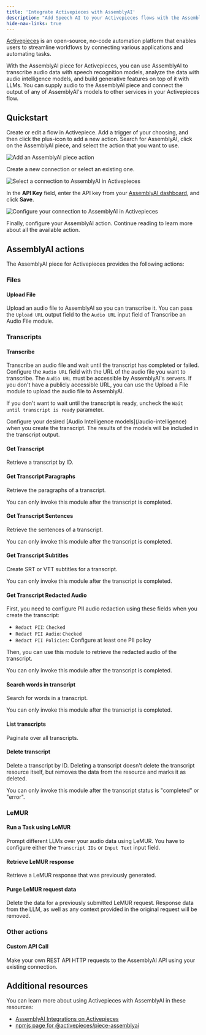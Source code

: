 ```yaml
---
title: 'Integrate Activepieces with AssemblyAI'
description: "Add Speech AI to your Activepieces flows with the AssemblyAI piece."
hide-nav-links: true
---
```



  





[Activepieces](https://www.activepieces.com/) is an open-source, no-code automation platform that enables users to streamline workflows by connecting various applications and automating tasks.

With the AssemblyAI piece for Activepieces, you can use AssemblyAI to transcribe audio data with speech recognition models, analyze the data with audio intelligence models, and build generative features on top of it with LLMs.
You can supply audio to the AssemblyAI piece and connect the output of any of AssemblyAI's models to other services in your Activepieces flow.




## Quickstart

<Steps>
<Step>
Create or edit a flow in Activepiece. Add a trigger of your choosing, and then click the plus-icon to add a new action.
Search for AssemblyAI, click on the AssemblyAI piece, and select the action that you want to use.

![Add an AssemblyAI piece action](../../assets/img/integrations/activepieces/add-action.png)

</Step>
<Step>

Create a new connection or select an existing one.

![Select a connection to AssemblyAI in Activepieces](../../assets/img/integrations/activepieces/select-api-key.png)

In the **API Key** field, enter the API key from your [AssemblyAI dashboard](https://www.assemblyai.com/app/api-keys), and click **Save**.

![Configure your connection to AssemblyAI in Activepieces](../../assets/img/integrations/activepieces/configure-api-key.png)

</Step>
<Step>

Finally, configure your AssemblyAI action. Continue reading to learn more about all the available action.

</Step>
</Steps>


## AssemblyAI actions

The AssemblyAI piece for Activepieces provides the following actions:

### Files

#### Upload File

Upload an audio file to AssemblyAI so you can transcribe it.
You can pass the `Upload URL` output field to the `Audio URL` input field of Transcribe an Audio File module.

### Transcripts

#### Transcribe

Transcribe an audio file and wait until the transcript has completed or failed.
Configure the `Audio URL` field with the URL of the audio file you want to transcribe.
The `Audio URL` must be accessible by AssemblyAI's servers.
If you don't have a publicly accessible URL, you can use the Upload a File module to upload the audio file to AssemblyAI.

If you don't want to wait until the transcript is ready, uncheck the `Wait until transcript is ready` parameter.

<Info>
Configure your desired [Audio Intelligence models](/audio-intelligence) when you create the transcript.
The results of the models will be included in the transcript output.
</Info>

#### Get Transcript

Retrieve a transcript by ID.

#### Get Transcript Paragraphs

Retrieve the paragraphs of a transcript.

<Note>
You can only invoke this module after the transcript is completed.
</Note>

#### Get Transcript Sentences

Retrieve the sentences of a transcript.

<Note>
You can only invoke this module after the transcript is completed.
</Note>

#### Get Transcript Subtitles

Create SRT or VTT subtitles for a transcript.

<Note>
You can only invoke this module after the transcript is completed.
</Note>

#### Get Transcript Redacted Audio

First, you need to configure PII audio redaction using these fields when you create the transcript:
- `Redact PII`: `Checked`
- `Redact PII Audio`: `Checked`
- `Redact PII Policies`: Configure at least one PII policy

Then, you can use this module to retrieve the redacted audio of the transcript.

<Note>
You can only invoke this module after the transcript is completed.
</Note>

#### Search words in transcript

Search for words in a transcript.

<Note>
You can only invoke this module after the transcript is completed.
</Note>

#### List transcripts

Paginate over all transcripts.

#### Delete transcript

Delete a transcript by ID.
Deleting a transcript doesn't delete the transcript resource itself, but removes the data from the resource and marks it as deleted.

<Note>
You can only invoke this module after the transcript status is "completed" or "error".
</Note>

### LeMUR

#### Run a Task using LeMUR

Prompt different LLMs over your audio data using LeMUR.
You have to configure either the `Transcript IDs` or `Input Text` input field.

#### Retrieve LeMUR response

Retrieve a LeMUR response that was previously generated.

#### Purge LeMUR request data

Delete the data for a previously submitted LeMUR request.
Response data from the LLM, as well as any context provided in the original request will be removed.

### Other actions

#### Custom API Call

Make your own REST API HTTP requests to the AssemblyAI API using your existing connection.




## Additional resources

You can learn more about using Activepieces with AssemblyAI in these resources:

- [AssemblyAI Integrations on Activepieces](https://www.activepieces.com/pieces/assemblyai)
- [npmjs page for @activepieces/piece-assemblyai](https://www.npmjs.com/package/@activepieces/piece-assemblyai)




